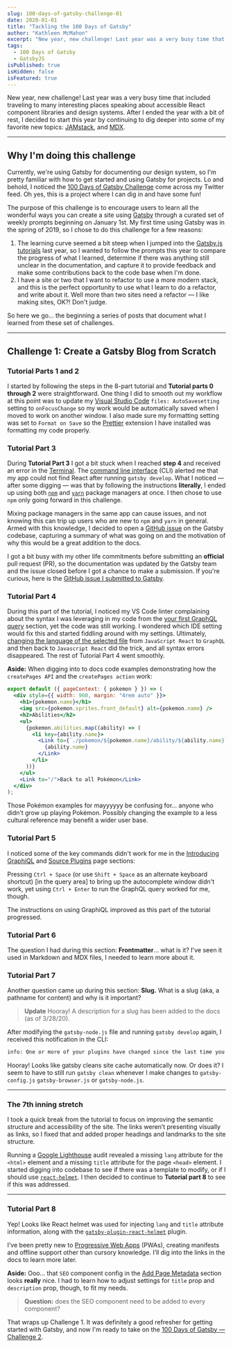 ```yaml
---
slug: 100-days-of-gatsby-challenge-01
date: 2020-01-01
title: "Tackling the 100 Days of Gatsby"
author: "Kathleen McMahon"
excerpt: "New year, new challenge! Last year was a very busy time that included traveling to many interesting places speaking about accessible React..."
tags:
  - 100 Days of Gatsby
  - GatsbyJS
isPublished: true
isHidden: false
isFeatured: true
---
```


New year, new challenge! Last year was a very busy time that included traveling to many interesting places speaking about accessible React component libraries and design systems. After I ended the year with a bit of rest, I decided to start this year by continuing to dig deeper into some of my favorite new topics: [JAMstack](https://jamstack.org/), and [MDX](https://mdxjs.com/).

---

## Why I'm doing this challenge

Currently, we're using Gatsby for documenting our design system, so I'm pretty familiar with how to get started and using Gatsby for projects. Lo and behold, I noticed the [100 Days of Gatsby Challenge](https://twitter.com/gatsbyjs/status/1208068118335119364) come across my Twitter feed. Oh yes, this is a project where I can dig in and have some fun!

The purpose of this challenge is to encourage users to learn all the wonderful ways you can create a site using [Gatsby](https://www.gatsbyjs.org/) through a curated set of weekly prompts beginning on January 1st. My first time using Gatsby was in the spring of 2019, so I chose to do this challenge for a few reasons:

1. The learning curve seemed a bit steep when I jumped into the [Gatsby.js tutorials](https://www.gatsbyjs.org/tutorial/) last year, so I wanted to follow the prompts this year to compare the progress of what I learned, determine if there was anything still unclear in the documentation, and capture it to provide feedback and make some contributions back to the code base when I'm done.
2. I have a site or two that I want to refactor to use a more modern stack, and this is the perfect opportunity to use what I learn to do a refactor, and write about it. Well more than two sites need a refactor — I like making sites, OK?! Don't judge.

So here we go... the beginning a series of posts that document what I learned from these set of challenges.

---

## Challenge 1: Create a Gatsby Blog from Scratch

### Tutorial Parts 1 and 2

I started by following the steps in the 8-part tutorial and **Tutorial parts 0 through 2** were straightforward. One thing I did to smooth out my workflow at this point was to update my [Visual Studio Code](https://code.visualstudio.com/) `files: AutoSavesetting` setting to `onFocusChange` so my work would be automatically saved when I moved to work on another window. I also made sure my formatting setting was set to `Format on Save` so the [Prettier](https://prettier.io/) extension I have installed was formatting my code properly.

### Tutorial Part 3

During **Tutorial Part 3** I got a bit stuck when I reached **step 4** and received an error in the [Terminal](https://support.apple.com/guide/terminal/welcome/mac). The [command line interface](https://en.wikipedia.org/wiki/Command-line_interface) (CLI) alerted me that my app could not find React after running `gatsby develop`. What I noticed — after some digging — was that by following the instructions **literally**, I ended up using both [`npm`](https://www.npmjs.com/) and [`yarn`](https://yarnpkg.com/) package managers at once. I then chose to use `npm` only going forward in this challenge.

Mixing package managers in the same app can cause issues, and not knowing this can trip up users who are new to `npm` and `yarn` in general. Armed with this knowledge, I decided to open a [GitHub issue](https://guides.github.com/features/issues/) on the Gatsby codebase, capturing a summary of what was going on and the motivation of why this would be a great addition to the docs.

I got a bit busy with my other life commitments before submitting an **official** pull request (PR), so the documentation was updated by the Gatsby team and the issue closed before I got a chance to make a submission. If you're curious, here is the [GitHub issue I submitted to Gatsby](https://github.com/gatsbyjs/gatsby/issues/20378#event-3187870756).

### Tutorial Part 4

During this part of the tutorial, I noticed my VS Code linter complaining about the syntax I was leveraging in my code from the [your first GraphQL query](https://www.gatsbyjs.org/tutorial/part-four/#your-first-graphql-query) section, yet the code was still working. I wondered which IDE setting would fix this and started fiddling around with my settings. Ultimately, [changing the language of the selected file](https://code.visualstudio.com/docs/languages/overview#_changing-the-language-for-the-selected-file) from `JavaScript React` to `GraphQL` and then back to `Javascript React` did the trick, and all syntax errors disappeared. The rest of Tutorial Part 4 went smoothly.

**Aside:** When digging into to docs code examples demonstrating how the `createPages API` and the `createPages action` work:

```jsx
export default ({ pageContext: { pokemon } }) => (
  <div style={{ width: 960, margin: "4rem auto" }}>
    <h1>{pokemon.name}</h1>
    <img src={pokemon.sprites.front_default} alt={pokemon.name} />
    <h2>Abilities</h2>
    <ul>
      {pokemon.abilities.map((ability) => (
        <li key={ability.name}>
          <Link to={`./pokemon/${pokemon.name}/ability/${ability.name}`}>
            {ability.name}
          </Link>
        </li>
      ))}
    </ul>
    <Link to="/">Back to all Pokémon</Link>
  </div>
);
```

Those Pokémon examples for mayyyyyy be confusing for… anyone who didn’t grow up playing Pokémon. Possibly changing the example to a less cultural reference may benefit a wider user base.

### Tutorial Part 5

I noticed some of the key commands didn't work for me in the [Introducing GraphiQL](https://www.gatsbyjs.org/tutorial/part-five/#introducing-graphiql) and [Source Plugins](https://www.gatsbyjs.org/tutorial/part-five/#source-plugins) page sections:

Pressing `Ctrl + Space` (or use `Shift + Space` as an alternate keyboard shortcut) [in the query area] to bring up the autocomplete window didn't work, yet using `Ctrl + Enter` to run the GraphQL query worked for me, though.

The instructions on using GraphiQL improved as this part of the tutorial progressed.

### Tutorial Part 6

The question I had during this section: **Frontmatter**... what is it? I've seen it used in Markdown and MDX files, I needed to learn more about it.

### Tutorial Part 7

Another question came up during this section: **Slug.** What is a slug (aka, a pathname for content) and why is it important?

> **Update** Hooray! A description for a slug has been added to the docs (as of 3/28/20).

After modifying the `gatsby-node.js` file and running `gatsby develop` again, I received this notification in the CLI:

```bash
info: One or more of your plugins have changed since the last time you ran Gatsby. As a precaution, we're deleting your site's cache to ensure there's no stale data.
```

Hooray! Looks like gatsby cleans site cache automatically now. Or does it? I seem to have to still run `gatsby clean` whenever I make changes to `gatsby-config.js` `gatsby-browser.js` or `gatsby-node.js`.

---

### The 7th inning stretch

I took a quick break from the tutorial to focus on improving the semantic structure and accessibility of the site. The links weren’t presenting visually as links, so I fixed that and added proper headings and landmarks to the site structure.

Running a [Google Lighthouse](https://developers.google.com/web/tools/lighthouse) audit revealed a missing `lang` attribute for the `<html>` element and a missing `title` attribute for the page `<head>` element. I started digging into codebase to see if there was a template to modify, or if I should use [`react-helmet`](https://www.npmjs.com/package/react-helmet). I then decided to continue to **Tutorial part 8** to see if this was addressed.

---

### Tutorial Part 8

Yep! Looks like React helmet was used for injecting `lang` and `title` attribute information, along with the [`gatsby-plugin-react-helmet`](https://www.gatsbyjs.org/packages/gatsby-plugin-react-helmet/?=helmet) plugin.

I’ve been pretty new to [Progressive Web Apps](https://developers.google.com/web/ilt/pwa) (PWAs), creating manifests and offline support other than cursory knowledge. I’ll dig into the links in the docs to learn more later.

**Aside:** Ooo... that `SEO` component config in the [Add Page Metadata](https://www.gatsbyjs.org/tutorial/part-eight/#add-page-metadata) section looks **really** nice. I had to learn how to adjust settings for `title` prop and `description` prop, though, to fit my needs.

> **Question:** does the SEO component need to be added to every component?

That wraps up Challenge 1. It was definitely a good refresher for getting started with Gatsby, and now I'm ready to take on the [100 Days of Gatsby — Challenge 2](/write/100-days-of-gatsby-challenge-02/).
